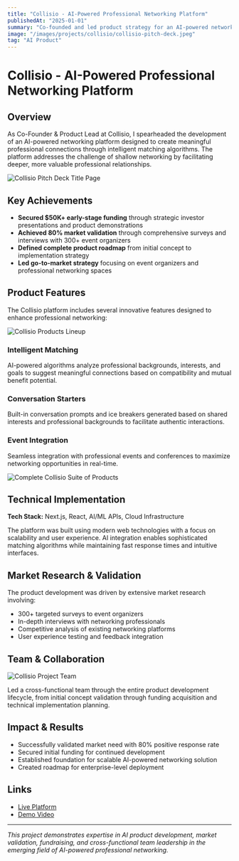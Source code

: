 ---
title: "Collisio - AI-Powered Professional Networking Platform"
publishedAt: "2025-01-01"
summary: "Co-founded and led product strategy for an AI-powered networking platform that secured $50K+ funding and achieved 80% market validation through targeted user research."
image: "/images/projects/collisio/collisio-pitch-deck.jpeg"
tag: "AI Product"
---

# Collisio - AI-Powered Professional Networking Platform

## Overview

As Co-Founder & Product Lead at Collisio, I spearheaded the development of an AI-powered networking platform designed to create meaningful professional connections through intelligent matching algorithms. The platform addresses the challenge of shallow networking by facilitating deeper, more valuable professional relationships.

<Image
  src="/images/projects/collisio/collisio-pitch-deck.jpeg"
  alt="Collisio Pitch Deck Title Page"
  width={1600}
  height={900}
/>

## Key Achievements

- **Secured $50K+ early-stage funding** through strategic investor presentations and product demonstrations
- **Achieved 80% market validation** through comprehensive surveys and interviews with 300+ event organizers
- **Defined complete product roadmap** from initial concept to implementation strategy
- **Led go-to-market strategy** focusing on event organizers and professional networking spaces

## Product Features

The Collisio platform includes several innovative features designed to enhance professional networking:

<Image
  src="/images/projects/collisio/collisio-products-lineup.png"
  alt="Collisio Products Lineup"
  width={1600}
  height={900}
/>

### Intelligent Matching
AI-powered algorithms analyze professional backgrounds, interests, and goals to suggest meaningful connections based on compatibility and mutual benefit potential.

### Conversation Starters
Built-in conversation prompts and ice breakers generated based on shared interests and professional backgrounds to facilitate authentic interactions.

### Event Integration
Seamless integration with professional events and conferences to maximize networking opportunities in real-time.

<Image
  src="/images/projects/collisio/collisio-suite.png"
  alt="Complete Collisio Suite of Products"
  width={1600}
  height={900}
/>

## Technical Implementation

**Tech Stack:** Next.js, React, AI/ML APIs, Cloud Infrastructure

The platform was built using modern web technologies with a focus on scalability and user experience. AI integration enables sophisticated matching algorithms while maintaining fast response times and intuitive interfaces.

## Market Research & Validation

The product development was driven by extensive market research involving:
- 300+ targeted surveys to event organizers
- In-depth interviews with networking professionals
- Competitive analysis of existing networking platforms
- User experience testing and feedback integration

## Team & Collaboration

<Image
  src="/images/projects/collisio/collisio-team.jpeg"
  alt="Collisio Project Team"
  width={1600}
  height={900}
/>

Led a cross-functional team through the entire product development lifecycle, from initial concept validation through funding acquisition and technical implementation planning.

## Impact & Results

- Successfully validated market need with 80% positive response rate
- Secured initial funding for continued development
- Established foundation for scalable AI-powered networking solution
- Created roadmap for enterprise-level deployment

## Links

- [Live Platform](https://www.collisio.ca)
- [Demo Video](https://www.youtube.com/watch?v=MUTdemNMWtY)

---

*This project demonstrates expertise in AI product development, market validation, fundraising, and cross-functional team leadership in the emerging field of AI-powered professional networking.*